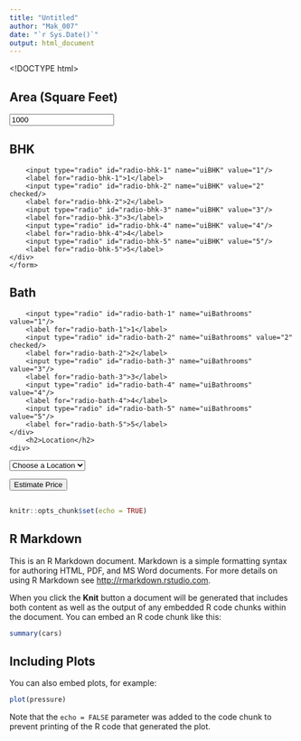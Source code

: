 ```yaml
---
title: "Untitled"
author: "Mak_007"
date: "`r Sys.Date()`"
output: html_document
---
```

<!DOCTYPE html>
<html>
<head>
    <title>Banglore Home Price Prediction</title>
    <script type="text/javascript" src="https://ajax.googleapis.com/ajax/libs/jquery/3.4.1/jquery.min.js"></script>
	<script type="text/javascript" src="jquery.min.js"></script>
    <script type="text/javascript" src="app.js"></script>
	<link rel="stylesheet" href="app.css">
</head>
<body>
<div class="img"></div>
<form class="form">
	<h2>Area (Square Feet)</h2>
    <input class="area"  type="text" id="uiSqft" class="floatLabel" name="Squareft" value="1000">
	<h2>BHK</h2>
	<div class="switch-field">
		<input type="radio" id="radio-bhk-1" name="uiBHK" value="1"/>
		<label for="radio-bhk-1">1</label>
		<input type="radio" id="radio-bhk-2" name="uiBHK" value="2" checked/>
		<label for="radio-bhk-2">2</label>
		<input type="radio" id="radio-bhk-3" name="uiBHK" value="3"/>
		<label for="radio-bhk-3">3</label>
		<input type="radio" id="radio-bhk-4" name="uiBHK" value="4"/>
		<label for="radio-bhk-4">4</label>
		<input type="radio" id="radio-bhk-5" name="uiBHK" value="5"/>
		<label for="radio-bhk-5">5</label>
	</div>
	</form>
<form class="form">
	<h2>Bath</h2>
	<div class="switch-field">
		<input type="radio" id="radio-bath-1" name="uiBathrooms" value="1"/>
		<label for="radio-bath-1">1</label>
		<input type="radio" id="radio-bath-2" name="uiBathrooms" value="2" checked/>
		<label for="radio-bath-2">2</label>
		<input type="radio" id="radio-bath-3" name="uiBathrooms" value="3"/>
		<label for="radio-bath-3">3</label>
		<input type="radio" id="radio-bath-4" name="uiBathrooms" value="4"/>
		<label for="radio-bath-4">4</label>
		<input type="radio" id="radio-bath-5" name="uiBathrooms" value="5"/>
		<label for="radio-bath-5">5</label>
	</div>
		<h2>Location</h2>
	<div>
  <select class="location" name="" id="uiLocations">
    <option value="" disabled="disabled" selected="selected">Choose a Location</option>
		<option>Electronic City</option>
        <option>Rajaji Nagar</option>
  </select>
</div>
	<button class="submit" onclick="onClickedEstimatePrice()" type="button">Estimate Price</button>
	<div id="uiEstimatedPrice" class="result">	<h2></h2> </div>
</body>
</html>



```r
knitr::opts_chunk$set(echo = TRUE)
```

## R Markdown

This is an R Markdown document. Markdown is a simple formatting syntax for authoring HTML, PDF, and MS Word documents. For more details on using R Markdown see <http://rmarkdown.rstudio.com>.

When you click the **Knit** button a document will be generated that includes both content as well as the output of any embedded R code chunks within the document. You can embed an R code chunk like this:

```r
summary(cars)
```

## Including Plots

You can also embed plots, for example:

```r
plot(pressure)
```

Note that the `echo = FALSE` parameter was added to the code chunk to prevent printing of the R code that generated the plot.
